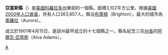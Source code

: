 <!--[[File:Map_of_Colorado_highlighting_Adams_County.svg|250px]]-->
{{Infobox U.S. County|
 county  = 亞當斯縣|
 state = 科羅拉多州 |
 en county  = Adams County|
 en state = Colorado |
 seal =  |
 map size = 250 |
 founded date = April 15 |
 founded year = 1901 |
 seat wl = Brighton | 
 area = 3,102 [[square_kilometre|km²]] (1,198 [[square_mile|mi²]]) |
 area land  = 3,087 km² (1,192 mi²) |
 area water = 15 km² (6 mi²) |
 area percentage = 0.48% |
 census yr = 2000|
 pop = 363,857 |
 density = 118 |
 web = www.co.adams.co.us |
|}}
'''亞當斯縣'''（{{lang-en|Adams County}}）是[[美國|美國]][[科羅拉多州|科羅拉多州]]東部的一個縣。面積3,102平方公里。根據[[美國2000年人口普查|美國2000年人口普查]]，共有人口363,857人。縣治[[布萊頓_(科羅拉多州)|布萊頓]]（Brighton），最大的城市為[[奧羅拉_(科羅拉多州)|奧羅拉]]（Aurora）。

成立於1901年4月15日，是該州最早成立的十七個縣之一。縣名紀念三任[[科羅拉多州州長|州長]]的[[阿爾瓦·亞當斯|阿爾瓦·亞當斯]]（Alva Adams）。

{{亞當斯縣 (科羅拉多州)}}
{{Colorado}}

[[Category:科罗拉多州行政区划|A]]